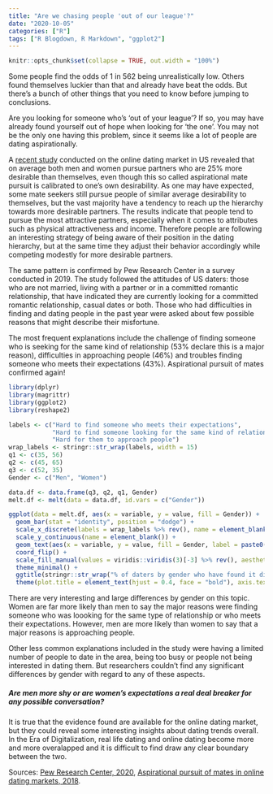 ```yaml
---
title: "Are we chasing people 'out of our league'?"
date: "2020-10-05"
categories: ["R"]
tags: ["R Blogdown, R Markdown", "ggplot2"]
---
```


```r
knitr::opts_chunk$set(collapse = TRUE, out.width = "100%")
```

Some people find the odds of 1 in 562 being unrealistically low. Others found themselves luckier than that and already have beat the odds. But there's a bunch of other things that you need to know before jumping to conclusions. 

Are you looking for someone who's 'out of your league'? If so, you may have already found yourself out of hope when looking for 'the one'. You may not be the only one having this problem, since it seems like a lot of people are dating aspirationally. 

A [recent study](https://advances.sciencemag.org/content/4/8/eaap9815) conducted on the online dating market in US revealed that on average both men and women pursue partners who are 25% more desirable than themselves, even though this so called aspirational mate pursuit is calibrated to one’s own desirability. As one may have expected, some mate seekers still pursue people of similar average desirability to themselves, but the vast majority have a tendency to reach up the hierarchy towards more desirable partners. The results indicate that people tend to pursue the most attractive partners, especially when it comes to attributes such as physical attractiveness and income. Therefore people are following an interesting strategy of being aware of their position in the dating hierarchy, but at the same time they adjust their behavior accordingly while competing modestly for more desirable partners.

The same pattern is confirmed by Pew Research Center in a survey conducted in 2019. The study followed the attitudes of US daters: those who are not married, living with a partner or in a committed romantic relationship, that have indicated they are currently looking for a committed romantic relationship, casual dates or both. Those who had difficulties in finding and dating people in the past year were asked about few possible reasons that might describe their misfortune. 

The most frequent explanations include the challenge of finding someone who is seeking for the same kind of relationship (53% declare this is a major reason), difficulties in approaching people (46%) and troubles finding someone who meets their expectations (43%). Aspirational pursuit of mates confirmed again!

```r
library(dplyr)
library(magrittr)
library(ggplot2)
library(reshape2)

labels <- c("Hard to find someone who meets their expectations",
            "Hard to find someone looking for the same kind of relationship as them",
            "Hard for them to approach people")
wrap_labels <- stringr::str_wrap(labels, width = 15)
q1 <- c(35, 56)
q2 <- c(45, 65)
q3 <- c(52, 35)
Gender <- c("Men", "Women")

data.df <- data.frame(q3, q2, q1, Gender)
melt.df <- melt(data = data.df, id.vars = c("Gender"))

ggplot(data = melt.df, aes(x = variable, y = value, fill = Gender)) + 
  geom_bar(stat = "identity", position = "dodge") +
  scale_x_discrete(labels = wrap_labels %>% rev(), name = element_blank()) +
  scale_y_continuous(name = element_blank()) +
  geom_text(aes(x = variable, y = value, fill = Gender, label = paste0(value, "%")), colour = "white", fontface = "bold", position = position_dodge2(width = 1), hjust = +1.5, vjust = +0.5) +
  coord_flip() +
  scale_fill_manual(values = viridis::viridis(3)[-3] %>% rev(), aesthetics = "fill") +
  theme_minimal() +
  ggtitle(stringr::str_wrap("% of daters by gender who have found it difficult or somewhat difficult in the past year, revealing which major reasons led to difficulties in finding people to date", width = 70)) + 
  theme(plot.title = element_text(hjust = 0.4, face = "bold"), axis.text.y = element_text(size = 11))

```


There are very interesting and large differences by gender on this topic. Women are far more likely than men to say the major reasons were finding someone who was loooking for the same type of relationship or who meets their expectations. However, men are more likely than women to say that a major reasons is approaching people. 

Other less common explanations included in the study were having a limited number of people to date in the area, being too busy or people not being interested in dating them. But researchers couldn't find any significant differences by gender with regard to any of these aspects. 

##### Are men more shy or are women's expectations a real deal breaker for any possible conversation?

It is true that the evidence found are available for the online dating market, but they could reveal some interesting insights about dating trends overall. In the Era of Digitalization, real life dating and online dating become more and more overalapped and it is difficult to find draw any clear boundary between the two.

Sources: [Pew Research Center, 2020](https://www.pewsocialtrends.org/2020/08/20/nearly-half-of-u-s-adults-say-dating-has-gotten-harder-for-most-people-in-the-last-10-years/), [Aspirational pursuit of mates in online dating markets, 2018](https://advances.sciencemag.org/content/4/8/eaap9815).